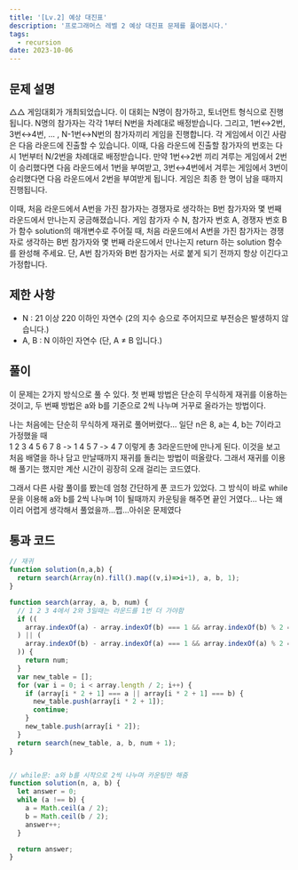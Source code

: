 ```yaml
---
title: '[Lv.2] 예상 대진표'
description: '프로그래머스 레벨 2 예상 대진표 문제를 풀어봅시다.'
tags:
  - recursion
date: 2023-10-06
---
```


## 문제 설명
△△ 게임대회가 개최되었습니다. 이 대회는 N명이 참가하고, 토너먼트 형식으로 진행됩니다.
N명의 참가자는 각각 1부터 N번을 차례대로 배정받습니다.
그리고, 1번↔2번, 3번↔4번, ... , N-1번↔N번의 참가자끼리 게임을 진행합니다.
각 게임에서 이긴 사람은 다음 라운드에 진출할 수 있습니다.
이때, 다음 라운드에 진출할 참가자의 번호는 다시 1번부터 N/2번을 차례대로 배정받습니다.
만약 1번↔2번 끼리 겨루는 게임에서 2번이 승리했다면 다음 라운드에서 1번을 부여받고, 3번↔4번에서 겨루는 게임에서 3번이 승리했다면 다음 라운드에서 2번을 부여받게 됩니다.
게임은 최종 한 명이 남을 때까지 진행됩니다.

이때, 처음 라운드에서 A번을 가진 참가자는 경쟁자로 생각하는 B번 참가자와 몇 번째 라운드에서 만나는지 궁금해졌습니다.
게임 참가자 수 N, 참가자 번호 A, 경쟁자 번호 B가 함수 solution의 매개변수로 주어질 때, 처음 라운드에서 A번을 가진 참가자는 경쟁자로 생각하는 B번 참가자와 몇 번째 라운드에서 만나는지 return 하는 solution 함수를 완성해 주세요.
단, A번 참가자와 B번 참가자는 서로 붙게 되기 전까지 항상 이긴다고 가정합니다.


## 제한 사항
- N : 21 이상 220 이하인 자연수 (2의 지수 승으로 주어지므로 부전승은 발생하지 않습니다.)
- A, B : N 이하인 자연수 (단, A ≠ B 입니다.)


## 풀이
이 문제는 2가지 방식으로 풀 수 있다.
첫 번째 방법은 단순히 무식하게 재귀를 이용하는 것이고,
두 번째 방법은 a와 b를 기준으로 2씩 나누며 거꾸로 올라가는 방법이다.

나는 처음에는 단순히 무식하게 재귀로 풀어버렸다...
일단 n은 8, a는 4, b는 7이라고 가정했을 때 <br/>
1 2 3 4 5 6 7 8 -> 1 4 5 7 -> 4 7 이렇게 총 3라운드만에 만나게 된다.
이것을 보고 처음 배열을 하나 담고 만날때까지 재귀를 돌리는 방법이 떠올랐다.
그래서 재귀를 이용해 풀기는 했지만 계산 시간이 굉장히 오래 걸리는 코드였다.

그래서 다른 사람 풀이를 봤는데 엄청 간단하게 푼 코드가 있었다.
그 방식이 바로 while문을 이용해 a와 b를 2씩 나누며 1이 될때까지 카운팅을 해주면 끝인 거였다...
나는 왜이리 어렵게 생각해서 풀었을까...쩝...아쉬운 문제였다


## 통과 코드
```js
// 재귀
function solution(n,a,b) {
  return search(Array(n).fill().map((v,i)=>i+1), a, b, 1);
}

function search(array, a, b, num) {
  // 1 2 3 4에서 2와 3일때는 라운드를 1번 더 가야함
  if ((
    array.indexOf(a) - array.indexOf(b) === 1 && array.indexOf(b) % 2 == 0
  ) || (
    array.indexOf(b) - array.indexOf(a) === 1 && array.indexOf(a) % 2 == 0
  )) {
    return num;
  }
  var new_table = [];
  for (var i = 0; i < array.length / 2; i++) {
    if (array[i * 2 + 1] === a || array[i * 2 + 1] === b) {
      new_table.push(array[i * 2 + 1]);
      continue;
    }
    new_table.push(array[i * 2]);
  }
  return search(new_table, a, b, num + 1);
}


// while문: a와 b를 시작으로 2씩 나누며 카운팅만 해줌
function solution(n, a, b) {
  let answer = 0;
  while (a !== b) {
    a = Math.ceil(a / 2);
    b = Math.ceil(b / 2);
    answer++;
  }

  return answer;
}
```
